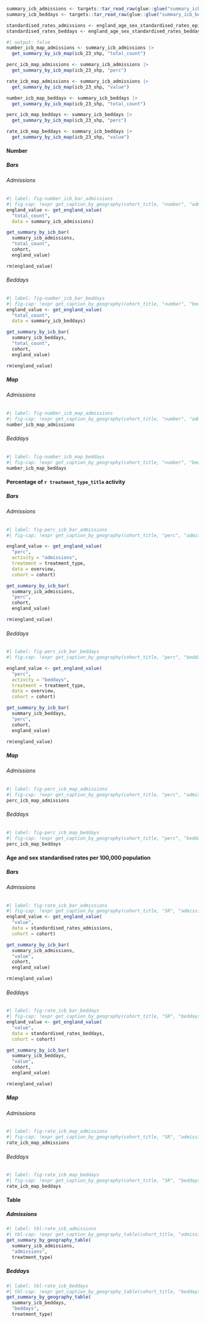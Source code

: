 ```r
summary_icb_admissions <- targets::tar_read_raw(glue::glue("summary_icb_admissions_{cohort}"))
summary_icb_beddays <- targets::tar_read_raw(glue::glue("summary_icb_beddays_{cohort}"))

standardised_rates_admissions <- england_age_sex_standardised_rates_episodes
standardised_rates_beddays <- england_age_sex_standardised_rates_beddays
```

```r
#| output: false
number_icb_map_admissions <- summary_icb_admissions |>
  get_summary_by_icb_map(icb_23_shp, "total_count")

perc_icb_map_admissions <- summary_icb_admissions |>
  get_summary_by_icb_map(icb_23_shp, "perc")

rate_icb_map_admissions <- summary_icb_admissions |>
  get_summary_by_icb_map(icb_23_shp, "value")

number_icb_map_beddays <- summary_icb_beddays |>
  get_summary_by_icb_map(icb_23_shp, "total_count")

perc_icb_map_beddays <- summary_icb_beddays |>
  get_summary_by_icb_map(icb_23_shp, "perc")

rate_icb_map_beddays <- summary_icb_beddays |>
  get_summary_by_icb_map(icb_23_shp, "value")
```

::: panel-tabset
#### Number

::: panel-tabset
##### Bars

::: panel-tabset
###### Admissions
```r
#| label: fig-number_icb_bar_admissions
#| fig-cap: !expr get_caption_by_geography(cohort_title, "number", "admissions")
england_value <- get_england_value(
  "total_count", 
  data = summary_icb_admissions)

get_summary_by_icb_bar(
  summary_icb_admissions, 
  "total_count", 
  cohort,
  england_value)

rm(england_value)
```

###### Beddays
```r
#| label: fig-number_icb_bar_beddays
#| fig-cap: !expr get_caption_by_geography(cohort_title, "number", "beddays")
england_value <- get_england_value(
  "total_count", 
  data = summary_icb_beddays)

get_summary_by_icb_bar(
  summary_icb_beddays, 
  "total_count", 
  cohort,
  england_value)

rm(england_value)
```
:::

##### Map

:::panel-tabset
###### Admissions
```r
#| label: fig-number_icb_map_admissions
#| fig-cap: !expr get_caption_by_geography(cohort_title, "number", "admissions")
number_icb_map_admissions
```

###### Beddays
```r
#| label: fig-number_icb_map_beddays
#| fig-cap: !expr get_caption_by_geography(cohort_title, "number", "beddays")
number_icb_map_beddays
```
:::
:::

#### Percentage of `r treatment_type_title` activity

::: panel-tabset
##### Bars

::: panel-tabset
###### Admissions
```r
#| label: fig-perc_icb_bar_admissions
#| fig-cap: !expr get_caption_by_geography(cohort_title, "perc", "admissions", treatment_type)

england_value <- get_england_value(
  "perc", 
  activity = "admissions",
  treatment = treatment_type,
  data = overview,
  cohort = cohort)

get_summary_by_icb_bar(
  summary_icb_admissions, 
  "perc", 
  cohort,
  england_value)

rm(england_value)
```

###### Beddays
```r
#| label: fig-perc_icb_bar_beddays
#| fig-cap: !expr get_caption_by_geography(cohort_title, "perc", "beddays", treatment_type)

england_value <- get_england_value(
  "perc", 
  activity = "beddays",
  treatment = treatment_type,
  data = overview,
  cohort = cohort)

get_summary_by_icb_bar(
  summary_icb_beddays, 
  "perc", 
  cohort,
  england_value)

rm(england_value)
```
:::

##### Map

:::panel-tabset
###### Admissions
```r
#| label: fig-perc_icb_map_admissions
#| fig-cap: !expr get_caption_by_geography(cohort_title, "perc", "admissions", treatment_type)
perc_icb_map_admissions
```

###### Beddays
```r
#| label: fig-perc_icb_map_beddays
#| fig-cap: !expr get_caption_by_geography(cohort_title, "perc", "beddays", treatment_type)
perc_icb_map_beddays
```
:::
:::

#### Age and sex standardised rates per 100,000 population

::: panel-tabset
##### Bars

::: panel-tabset
###### Admissions
```r
#| label: fig-rate_icb_bar_admissions
#| fig-cap: !expr get_caption_by_geography(cohort_title, "SR", "admissions")
england_value <- get_england_value(
  "value",
  data = standardised_rates_admissions,
  cohort = cohort)

get_summary_by_icb_bar(
  summary_icb_admissions, 
  "value", 
  cohort,
  england_value)

rm(england_value)
```

###### Beddays
```r
#| label: fig-rate_icb_bar_beddays
#| fig-cap: !expr get_caption_by_geography(cohort_title, "SR", "beddays")
england_value <- get_england_value(
  "value",
  data = standardised_rates_beddays,
  cohort = cohort)

get_summary_by_icb_bar(
  summary_icb_beddays, 
  "value", 
  cohort,
  england_value)

rm(england_value)
```
:::

##### Map

::: panel-tabset
###### Admissions
```r
#| label: fig-rate_icb_map_admissions
#| fig-cap: !expr get_caption_by_geography(cohort_title, "SR", "admissions")
rate_icb_map_admissions
```

###### Beddays
```r
#| label: fig-rate_icb_map_beddays
#| fig-cap: !expr get_caption_by_geography(cohort_title, "SR", "beddays")
rate_icb_map_beddays
```
:::
:::

#### Table

:::panel-tabset
##### Admissions
```r
#| label: tbl-rate_icb_admissions
#| tbl-cap: !expr get_caption_by_geography_table(cohort_title, "admissions", treatment_type, "icb")
get_summary_by_geography_table(
  summary_icb_admissions,
  "admissions", 
  treatment_type)
```

##### Beddays
```r
#| label: tbl-rate_icb_beddays
#| tbl-cap: !expr get_caption_by_geography_table(cohort_title, "beddays", treatment_type, "icb")
get_summary_by_geography_table(
  summary_icb_beddays,
  "beddays", 
  treatment_type)
```
:::
:::

